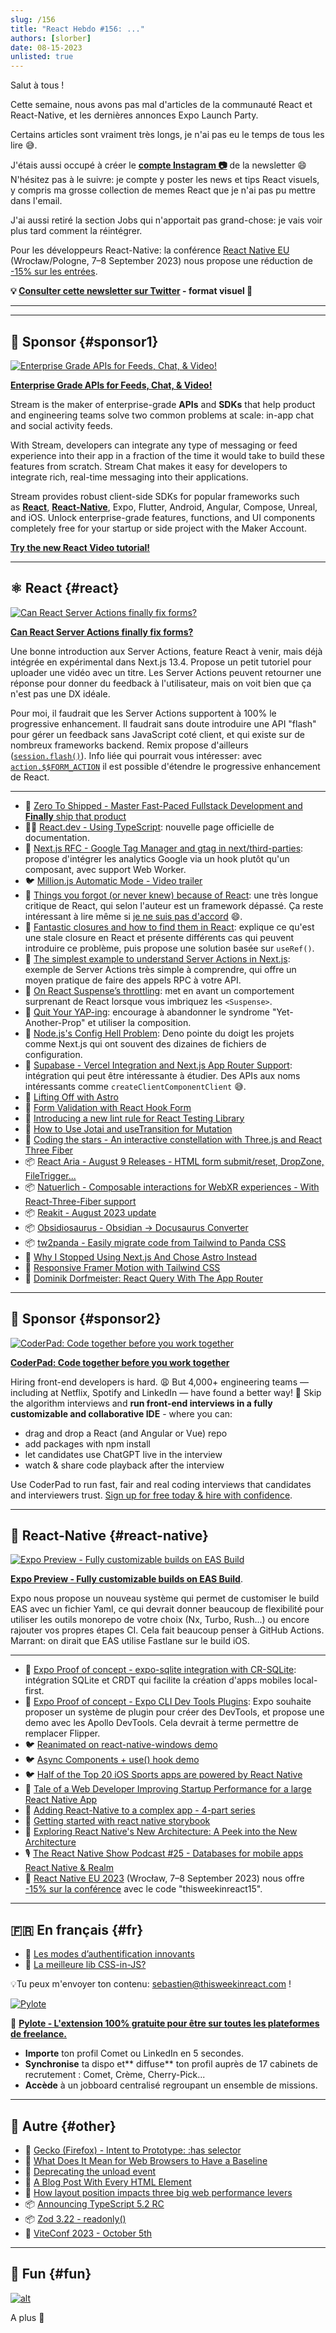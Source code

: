 ```yaml
---
slug: /156
title: "React Hebdo #156: ..."
authors: [slorber]
date: 08-15-2023
unlisted: true
---
```


Salut à tous !

Cette semaine, nous avons pas mal d'articles de la communauté React et React-Native, et les dernières annonces Expo Launch Party.

Certains articles sont vraiment très longs, je n'ai pas eu le temps de tous les lire 😅.

J'étais aussi occupé à créer le [**compte Instagram 📷**](https://www.instagram.com/thisweekinreact/) de la newsletter 😄 N'hésitez pas à le suivre: je compte y poster les news et tips React visuels, y compris ma grosse collection de memes React que je n'ai pas pu mettre dans l'email.

J'ai aussi retiré la section Jobs qui n'apportait pas grand-chose: je vais voir plus tard comment la réintégrer.

Pour les développeurs React-Native: la conférence [React Native EU](https://www.react-native.eu/) (Wrocław/Pologne, 7–8 September 2023) nous propose une réduction de [-15% sur les entrées](https://ti.to/react-native-eu/2023/discount/thisweekinreact15).

<!-- truncate -->

**💡 [Consulter cette newsletter sur Twitter](https://slo.im/thread) - format visuel 🎨**

---


<Support />

---

## 💸 Sponsor {#sponsor1}

[![Enterprise Grade APIs for Feeds, Chat, & Video!](/emails/issues/153/stream.jpg)](https://getstream.io/video/voice-calling/?utm_source=thisweekinreact&utm_medium=sponsorship&utm_content=&utm_campaign=thisweekinreact_July2023_video_klmh22)

[**Enterprise Grade APIs for Feeds, Chat, & Video!**](https://getstream.io/video/docs/react/?utm_source=thisweekinreact&utm_medium=sponsorship&utm_content=&utm_campaign=thisweekinreact_July2023_video_klmh22)

Stream is the maker of enterprise-grade **APIs** and **SDKs** that help product and engineering teams solve two common problems at scale: in-app chat and social activity feeds.

With Stream, developers can integrate any type of messaging or feed experience into their app in a fraction of the time it would take to build these features from scratch. Stream Chat makes it easy for developers to integrate rich, real-time messaging into their applications.

Stream provides robust client-side SDKs for popular frameworks such as [**React**](https://getstream.io/chat/sdk/react/?utm_source=thisweekinreact&utm_medium=sponsorship&utm_content=&utm_campaign=thisweekinreact_July2023_video_klmh22), [**React-Native**](https://getstream.io/chat/sdk/react-native/?utm_source=thisweekinreact&utm_medium=sponsorship&utm_content=&utm_campaign=thisweekinreact_July2023_video_klmh22), Expo, Flutter, Android, Angular, Compose, Unreal, and iOS.
Unlock enterprise-grade features, functions, and UI components completely free for your startup or side project with the Maker Account.

[**Try the new React Video tutorial!**](https://getstream.io/video/docs/react/?utm_source=thisweekinreact&utm_medium=sponsorship&utm_content=&utm_campaign=thisweekinreact_July2023_video_klmh22)

---

## ⚛️ React {#react}

[![Can React Server Actions finally fix forms?](/emails/issues/156/serveractions.jpg)](https://www.mux.com/blog/what-are-react-server-actions)

[**Can React Server Actions finally fix forms?**](https://www.mux.com/blog/what-are-react-server-actions)

Une bonne introduction aux Server Actions, feature React à venir, mais déjà intégrée en expérimental dans Next.js 13.4. Propose un petit tutoriel pour uploader une vidéo avec un titre. Les Server Actions peuvent retourner une réponse pour donner du feedback à l'utilisateur, mais on voit bien que ça n'est pas une DX idéale.

Pour moi, il faudrait que les Server Actions supportent à 100% le progressive enhancement. Il faudrait sans doute introduire une API "flash" pour gérer un feedback sans JavaScript coté client, et qui existe sur de nombreux frameworks backend. Remix propose d'ailleurs ([`session.flash()`](https://remix.run/docs/en/main/utils/sessions#sessionflashkey-value)). Info liée qui pourrait vous intéresser: avec [`action.$$FORM_ACTION`](https://twitter.com/sebastienlorber/status/1689921046856474625) il est possible d'étendre le progressive enhancement de React.

---

- 💸 [Zero To Shipped - Master Fast-Paced Fullstack Development and **Finally** ship that product](https://www.zerotoshipped.com/)
- 🧑‍🎓 [React.dev - Using TypeScript](https://react.dev/learn/typescript): nouvelle page officielle de documentation.
- 💬 [Next.js RFC - Google Tag Manager and gtag in next/third-parties](https://github.com/vercel/next.js/discussions/53868): propose d'intégrer les analytics Google via un hook plutôt qu'un composant, avec support Web Worker.
- 🐦 [Million.js Automatic Mode - Video trailer](https://twitter.com/aidenybai/status/1689773623827943424)
- 📜 [Things you forgot (or never knew) because of React](https://joshcollinsworth.com/blog/antiquated-react): une très longue critique de React, qui selon l'auteur est un framework dépassé. Ça reste intéressant à lire même si [je ne suis pas d'accord](https://github.com/josh-collinsworth/joco-sveltekit/issues/35#issuecomment-1680817566) 😄.
- 📜 [Fantastic closures and how to find them in React](https://www.developerway.com/posts/fantastic-closures): explique ce qu'est une stale closure en React et présente différents cas qui peuvent introduire ce problème, puis propose une solution basée sur `useRef()`.
- 📜 [The simplest example to understand Server Actions in Next.js](https://scastiel.dev/simplest-example-server-actions-nextjs): exemple de Server Actions très simple à comprendre, qui offre un moyen pratique de faire des appels RPC à votre API.
- 📜 [On React Suspense’s throttling](https://andreigatej.dev/blog/on-react-suspense-throttling/): met en avant un comportement surprenant de React lorsque vous imbriquez les `<Suspense>`.
- 📜 [Quit Your YAP-ing](https://kyleshevlin.com/quit-your-yapping): encourage à abandonner le syndrome "Yet-Another-Prop" et utiliser la composition.
- 📜 [Node.js's Config Hell Problem](https://deno.com/blog/node-config-hell): Deno pointe du doigt les projets comme Next.js qui ont souvent des dizaines de fichiers de configuration.
- 📜 [Supabase - Vercel Integration and Next.js App Router Support](https://supabase.com/blog/using-supabase-with-vercel): intégration qui peut être intéressante à étudier. Des APIs aux noms intéressants comme `createClientComponentClient` 😅.
- 📜 [Lifting Off with Astro](https://remotesynthesis.com/blog/lifting-off-with-astro/)
- 📜 [Form Validation with React Hook Form](https://claritydev.net/blog/form-validation-react-hook-form)
- 📜 [Introducing a new lint rule for React Testing Library](https://blog.testdouble.com/posts/2023-07-31-a-new-rtl-lint-rule/)
- 📜 [How to Use Jotai and useTransition for Mutation](https://blog.axlight.com/posts/how-to-use-jotai-and-use-transition-for-mutation/)
- 📜 [Coding the stars - An interactive constellation with Three.js and React Three Fiber](https://supabase.com/blog/interactive-constellation-threejs-react-three-fiber)
- 📦 [React Aria - August 9 Releases - HTML form submit/reset, DropZone, FileTrigger...](https://react-spectrum.adobe.com/releases/2023-08-09.html)
- 📦 [Natuerlich - Composable interactions for WebXR experiences - With React-Three-Fiber support](https://github.com/coconut-xr/natuerlich)
- 📦 [Reakit - August 2023 update](https://newsletter.ariakit.org/p/all-things)
- 📦 [Obsidiosaurus - Obsidian -> Docusaurus Converter](https://github.com/CIMSTA/obsidiosaurus)
- 📦 [tw2panda - Easily migrate code from Tailwind to Panda CSS](https://github.com/astahmer/tw2panda)
- 🎥 [Why I Stopped Using Next.js And Chose Astro Instead](https://www.youtube.com/watch?v=BoeZqPaYw9s)
- 🎥 [Responsive Framer Motion with Tailwind CSS](https://www.youtube.com/watch?v=xSuxsfn13xg)
- 🎥 [Dominik Dorfmeister: React Query With The App Router](https://www.youtube.com/watch?v=R4NHXrvwZWA)

<SubscribeFormEmbed placement="middle" />

---

## 💸 Sponsor {#sponsor2}

[![CoderPad: Code together before you work together](/emails/issues/154/coderpad.png)](https://coderpad.io/?utm_medium=3pmedia&utm_source=ThisWeekInReact&utm_campaign=23-Q3-3PMedia-ThisWeekInReact-ACQ-All-Global-Newsletter)

[**CoderPad: Code together before you work together**](https://coderpad.io/?utm_medium=3pmedia&utm_source=ThisWeekInReact&utm_campaign=23-Q3-3PMedia-ThisWeekInReact-ACQ-All-Global-Newsletter)

Hiring front-end developers is hard. 😩 But 4,000+ engineering teams — including at Netflix, Spotify and LinkedIn — have found a better way! 🤠 Skip the algorithm interviews and **run front-end interviews in a fully customizable and collaborative IDE** - where you can:

- drag and drop a React (and Angular or Vue) repo
- add packages with npm install
- let candidates use ChatGPT live in the interview
- watch & share code playback after the interview

Use CoderPad to run fast, fair and real coding interviews that candidates and interviewers trust. [Sign up for free today & hire with confidence](https://coderpad.io/?utm_medium=3pmedia&utm_source=ThisWeekInReact&utm_campaign=23-Q3-3PMedia-ThisWeekInReact-ACQ-All-Global-Newsletter).

---

## 📱 React-Native {#react-native}

[![Expo Preview - Fully customizable builds on EAS Build](/emails/issues/156/easbuild.jpg)](https://expo.dev/changelog/2023/08-10-custom-builds)

[**Expo Preview - Fully customizable builds on EAS Build**](https://expo.dev/changelog/2023/08-10-custom-builds).

Expo nous propose un nouveau système qui permet de customiser le build EAS avec un fichier Yaml, ce qui devrait donner beaucoup de flexibilité pour utiliser les outils monorepo de votre choix (Nx, Turbo, Rush...) ou encore rajouter vos propres étapes CI. Cela fait beaucoup penser à GitHub Actions. Marrant: on dirait que EAS utilise Fastlane sur le build iOS.

---

- 👀 [Expo Proof of concept - expo-sqlite integration with CR-SQLite](https://expo.dev/changelog/2023/08-10-cr-sqlite): intégration SQLite et CRDT qui facilite la création d'apps mobiles local-first.
- 👀 [Expo Proof of concept - Expo CLI Dev Tools Plugins](https://expo.dev/changelog/2023/08-10-dev-tools-plugins): Expo souhaite proposer un système de plugin pour créer des DevTools, et propose une demo avec les Apollo DevTools. Cela devrait à terme permettre de remplacer Flipper.
- 🐦 [Reanimated on react-native-windows demo](https://twitter.com/piaskowyk/status/1689982162886430721)
- 🐦 [Async Components + use() hook demo](https://twitter.com/SzymonRybczak/status/1691037156712599552)
- 🐦 [Half of the Top 20 iOS Sports apps are powered by React Native](https://twitter.com/Baconbrix/status/1690805340290301954)
- 📜 [Tale of a Web Developer Improving Startup Performance for a large React Native App](https://medium.com/engineering-udaan/reacting-to-change-tale-of-a-web-developer-improving-startup-performance-for-a-large-react-native-854f8a4850fd)
- 📜 [Adding React-Native to a complex app - 4-part series](https://www.nearform.com/blog/adding-react-native-to-a-complex-app-part-1-planning/)
- 📜 [Getting started with react native storybook](https://dev.to/dannyhw/getting-started-with-react-native-storybook-96c)
- 📜 [Exploring React Native's New Architecture: A Peek into the New Architecture](https://blog.devvivek.tech/exploring-react-natives-new-architecture-a-peek-into-the-new-architecture)
- 🎙️ [The React Native Show Podcast #25 - Databases for mobile apps React Native & Realm](https://www.callstack.com/podcasts/databases-for-mobile-apps-react-native-realm)
- 👥 [React Native EU 2023](https://www.react-native.eu/) (Wrocław, 7–8 September 2023) nous offre [-15% sur la conférence](https://ti.to/react-native-eu/2023/discount/thisweekinreact15) avec le code "thisweekinreact15".

---

## 🇫🇷 En français {#fr}

- 📜 [Les modes d’authentification innovants](https://www.bam.tech/article/modes-authentification-innovants)
- 🧵 [La meilleure lib CSS-in-JS?](https://twitter.com/melvynxdev/status/1689902731551707136)

💡Tu peux m'envoyer ton contenu: [sebastien@thisweekinreact.com](mailto:sebastien@thisweekinreact.com?subject=Contenu%20en%20fran%C3%A7ais) !

[![Pylote](/emails/issues/149/pylote.jpg)](https://pylote.io/?utm_source=newsletter&utm_medium=insert&utm_campaign=sebastienl)

💸 **[Pylote - L'extension 100% gratuite pour être sur toutes les plateformes de freelance.](https://pylote.io/?utm_source=newsletter&utm_medium=insert&utm_campaign=sebastienl)**

- **Importe** ton profil Comet ou LinkedIn en 5 secondes.
- **Synchronise** ta dispo et** diffuse** ton profil auprès de 17 cabinets de recrutement : Comet, Crème, Cherry-Pick...
- **Accède** à un jobboard centralisé regroupant un ensemble de missions.

---

## 🔀 Autre {#other}

- 📣 [Gecko (Firefox) - Intent to Prototype: :has selector](https://twitter.com/intenttoship/status/1690045325539520523)
- 📜 [What Does It Mean for Web Browsers to Have a Baseline](https://thenewstack.io/what-does-it-mean-for-web-browsers-to-have-a-baseline/)
- 📜 [Deprecating the unload event](https://developer.chrome.com/blog/deprecating-unload/)
- 📜 [A Blog Post With Every HTML Element](https://www.patrickweaver.net/blog/a-blog-post-with-every-html-element/)
- 📜 [How layout position impacts three big web performance levers](https://performance.shopify.com/blogs/blog/how-layout-position-impacts-three-big-web-performance-levers)
- 📦 [Announcing TypeScript 5.2 RC](https://devblogs.microsoft.com/typescript/announcing-typescript-5-2-rc/)
- 📦 [Zod 3.22 - readonly()](https://twitter.com/colinhacks/status/1691172205516984322)
- 👥 [ViteConf 2023 - October 5th](https://viteconf.org/23/)

---

## 🤭 Fun {#fun}

[![alt](/emails/issues/156/meme.jpg)](https://twitter.com/DanStepanov/status/1689511613026775040)

A plus 👋
